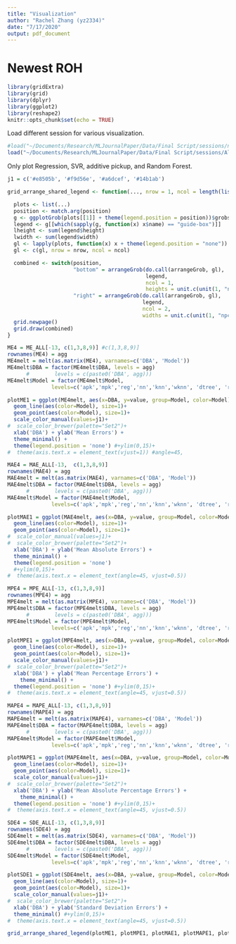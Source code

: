 ```yaml
---
title: "Visualization"
author: "Rachel Zhang (yz2334)"
date: "7/17/2020"
output: pdf_document
---
```


# Newest ROH

```r
library(gridExtra)
library(grid)
library(dplyr)
library(ggplot2)
library(reshape2)
knitr::opts_chunk$set(echo = TRUE)
```

Load different session for various visualization. 

```r
#load("~/Documents/Research/MLJournalPaper/Data/Final Script/sessions/newestROH.RData")
load("~/Documents/Research/MLJournalPaper/Data/Final Script/sessions/Allcurve.RData")
```

Only plot Regression, SVR, additive pickup, and Random Forest. 

```r
j1 = c('#e8505b', '#f9d56e', '#a6dcef', '#14b1ab')
```

```r

grid_arrange_shared_legend <- function(..., nrow = 1, ncol = length(list(...)), position = c("bottom", "right")) {

  plots <- list(...)
  position <- match.arg(position)
  g <- ggplotGrob(plots[[1]] + theme(legend.position = position))$grobs
  legend <- g[[which(sapply(g, function(x) x$name) == "guide-box")]]
  lheight <- sum(legend$height)
  lwidth <- sum(legend$width)
  gl <- lapply(plots, function(x) x + theme(legend.position = "none"))
  gl <- c(gl, nrow = nrow, ncol = ncol)

  combined <- switch(position,
                     "bottom" = arrangeGrob(do.call(arrangeGrob, gl),
                                            legend,
                                            ncol = 1,
                                            heights = unit.c(unit(1, "npc") - lheight, lheight)),
                     "right" = arrangeGrob(do.call(arrangeGrob, gl),
                                           legend,
                                           ncol = 2,
                                           widths = unit.c(unit(1, "npc") - lwidth, lwidth)))
  grid.newpage()
  grid.draw(combined)
}
```


```r
ME4 = ME_ALL[-13, c(1,3,8,9)] #c(1,3,8,9)]
rownames(ME4) = agg
ME4melt = melt(as.matrix(ME4), varnames=c('DBA', 'Model'))
ME4melt$DBA = factor(ME4melt$DBA, levels = agg)
      #        levels = c(paste0('DBA', agg)))
ME4melt$Model = factor(ME4melt$Model,
              levels=c('apk','mpk','reg','nn','knn','wknn', 'dtree', 'rf','svr'))
```

```r
plotME1 = ggplot(ME4melt, aes(x=DBA, y=value, group=Model, color=Model)) +
  geom_line(aes(color=Model), size=1)+
  geom_point(aes(color=Model), size=1)+
  scale_color_manual(values=j1)+
#  scale_color_brewer(palette="Set2")+
  xlab('DBA') + ylab('Mean Errors') +
  theme_minimal() +
  theme(legend.position = 'none') #+ylim(0,15)+
#  theme(axis.text.x = element_text(vjust=1)) #angle=45, 
```

```r
MAE4 = MAE_ALL[-13,  c(1,3,8,9)]
rownames(MAE4) = agg
MAE4melt = melt(as.matrix(MAE4), varnames=c('DBA', 'Model'))
MAE4melt$DBA = factor(MAE4melt$DBA, levels = agg)
      #        levels = c(paste0('DBA', agg)))
MAE4melt$Model = factor(MAE4melt$Model,
              levels=c('apk','mpk','reg','nn','knn','wknn', 'dtree', 'rf','svr'))
```

```r
plotMAE1 = ggplot(MAE4melt, aes(x=DBA, y=value, group=Model, color=Model)) +
  geom_line(aes(color=Model), size=1)+
  geom_point(aes(color=Model), size=1)+
#  scale_color_manual(values=j1)+
#  scale_color_brewer(palette="Set2")+
  xlab('DBA') + ylab('Mean Absolute Errors') +
  theme_minimal() +
  theme(legend.position = 'none')
  #+ylim(0,15)+
#  theme(axis.text.x = element_text(angle=45, vjust=0.5))
```

```r
MPE4 = MPE_ALL[-13, c(1,3,8,9)]
rownames(MPE4) = agg
MPE4melt = melt(as.matrix(MPE4), varnames=c('DBA', 'Model'))
MPE4melt$DBA = factor(MPE4melt$DBA, levels = agg)
      #        levels = c(paste0('DBA', agg)))
MPE4melt$Model = factor(MPE4melt$Model,
              levels=c('apk','mpk','reg','nn','knn','wknn', 'dtree', 'rf','svr'))
```

```r
plotMPE1 = ggplot(MPE4melt, aes(x=DBA, y=value, group=Model, color=Model)) +
  geom_line(aes(color=Model), size=1)+
  geom_point(aes(color=Model), size=1)+
  scale_color_manual(values=j1)+
#  scale_color_brewer(palette="Set2")+
  xlab('DBA') + ylab('Mean Percentage Errors') +
    theme_minimal() +
  theme(legend.position = 'none') #+ylim(0,15)+
#  theme(axis.text.x = element_text(angle=45, vjust=0.5))
```

```r
MAPE4 = MAPE_ALL[-13, c(1,3,8,9)]
rownames(MAPE4) = agg
MAPE4melt = melt(as.matrix(MAPE4), varnames=c('DBA', 'Model'))
MAPE4melt$DBA = factor(MAPE4melt$DBA, levels = agg)
      #        levels = c(paste0('DBA', agg)))
MAPE4melt$Model = factor(MAPE4melt$Model,
              levels=c('apk','mpk','reg','nn','knn','wknn', 'dtree', 'rf','svr'))
```

```r
plotMAPE1 = ggplot(MAPE4melt, aes(x=DBA, y=value, group=Model, color=Model)) +
  geom_line(aes(color=Model), size=1)+
  geom_point(aes(color=Model), size=1)+
  scale_color_manual(values=j1)+
#  scale_color_brewer(palette="Set2")+
  xlab('DBA') + ylab('Mean Absolute Percentage Errors') +
    theme_minimal() +
  theme(legend.position = 'none') #+ylim(0,15)+
#  theme(axis.text.x = element_text(angle=45, vjust=0.5))
```

```r
SDE4 = SDE_ALL[-13, c(1,3,8,9)]
rownames(SDE4) = agg
SDE4melt = melt(as.matrix(SDE4), varnames=c('DBA', 'Model'))
SDE4melt$DBA = factor(SDE4melt$DBA, levels = agg)
      #        levels = c(paste0('DBA', agg)))
SDE4melt$Model = factor(SDE4melt$Model,
              levels=c('apk','mpk','reg','nn','knn','wknn', 'dtree', 'rf','svr'))
```

```r
plotSDE1 = ggplot(SDE4melt, aes(x=DBA, y=value, group=Model, color=Model)) +
  geom_line(aes(color=Model), size=1)+
  geom_point(aes(color=Model), size=1)+
  scale_color_manual(values=j1)+
#  scale_color_brewer(palette="Set2")+
  xlab('DBA') + ylab('Standard Deviation Errors') +
  theme_minimal() #+ylim(0,15)+
#  theme(axis.text.x = element_text(angle=45, vjust=0.5))
```

```r
grid_arrange_shared_legend(plotME1, plotMPE1, plotMAE1, plotMAPE1, plotSDE1, nrow=1)
```
